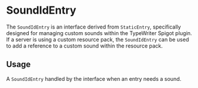 
# SoundIdEntry

The `SoundIdEntry` is an interface derived from `StaticEntry`, specifically designed for managing custom sounds within the TypeWriter Spigot plugin.
If a server is using a custom resource pack, the `SoundIdEntry` can be used to add a reference to a custom sound within the resource pack. 

## Usage
<CodeSnippet tag="sound_id_entry" />

A `SoundIdEntry` handled by the interface when an entry needs a sound.
